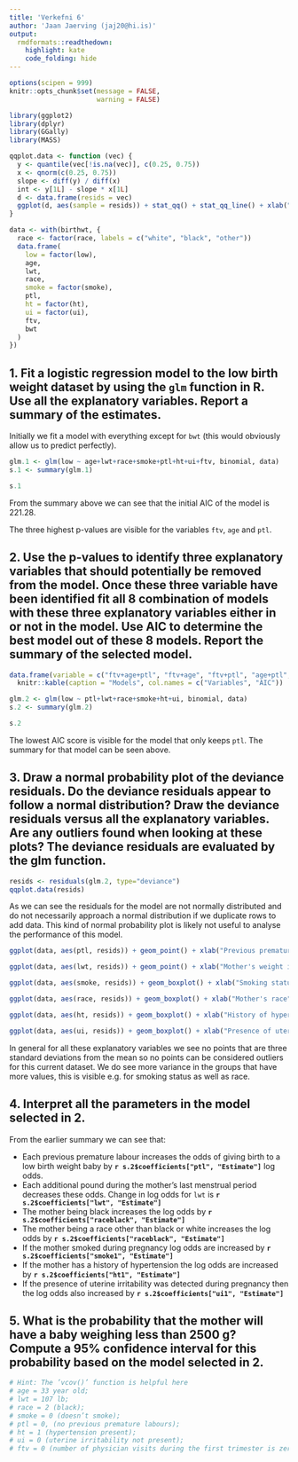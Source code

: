 ```yaml
---
title: 'Verkefni 6'
author: 'Jaan Jaerving (jaj20@hi.is)'
output:
  rmdformats::readthedown:
    highlight: kate
    code_folding: hide
---
```


```r
options(scipen = 999)
knitr::opts_chunk$set(message = FALSE,
                      warning = FALSE)

library(ggplot2)
library(dplyr)
library(GGally)
library(MASS)

qqplot.data <- function (vec) {
  y <- quantile(vec[!is.na(vec)], c(0.25, 0.75))
  x <- qnorm(c(0.25, 0.75))
  slope <- diff(y) / diff(x)
  int <- y[1L] - slope * x[1L]
  d <- data.frame(resids = vec)
  ggplot(d, aes(sample = resids)) + stat_qq() + stat_qq_line() + xlab("Standard normal quantiles") + ylab("Deviance residuals")
}

data <- with(birthwt, {
  race <- factor(race, labels = c("white", "black", "other"))
  data.frame(
    low = factor(low),
    age,
    lwt,
    race,
    smoke = factor(smoke),
    ptl,
    ht = factor(ht),
    ui = factor(ui),
    ftv,
    bwt
  )
})
```

## 1. Fit a logistic regression model to the low birth weight dataset by using the `glm` function in R. Use all the explanatory variables. Report a summary of the estimates.

Initially we fit a model with everything except for `bwt` (this would obviously allow us to predict perfectly).

```r
glm.1 <- glm(low ~ age+lwt+race+smoke+ptl+ht+ui+ftv, binomial, data)
s.1 <- summary(glm.1)

s.1
```

From the summary above we can see that the initial AIC of the model is 221.28.

The three highest p-values are visible for the variables `ftv`, `age` and `ptl`.

## 2. Use the p-values to identify three explanatory variables that should potentially be removed from the model. Once these three variable have been identified fit all 8 combination of models with these three explanatory variables either in or not in the model. Use AIC to determine the best model out of these 8 models. Report the summary of the selected model.

```r
data.frame(variable = c("ftv+age+ptl", "ftv+age", "ftv+ptl", "age+ptl", "ftv", "ptl", "age", ""), aic = c(221.28, 221.83, 219.93, 219.43, 220.16, 217.99, 219.95, 218.22)) %>%
  knitr::kable(caption = "Models", col.names = c("Variables", "AIC"))

glm.2 <- glm(low ~ ptl+lwt+race+smoke+ht+ui, binomial, data)
s.2 <- summary(glm.2)

s.2
```

The lowest AIC score is visible for the model that only keeps `ptl`. The summary for that model can be seen above.

## 3. Draw a normal probability plot of the deviance residuals. Do the deviance residuals appear to follow a normal distribution? Draw the deviance residuals versus all the explanatory variables. Are any outliers found when looking at these plots? The deviance residuals are evaluated by the glm function.

```r
resids <- residuals(glm.2, type="deviance")
qqplot.data(resids)
```
As we can see the residuals for the model are not normally distributed and do not necessarily approach a normal distribution if we duplicate rows to add data. This kind of normal probability plot is likely not useful to analyse the performance of this model.

```r
ggplot(data, aes(ptl, resids)) + geom_point() + xlab("Previous premature labours") + ylab("Deviance residuals")
```

```r
ggplot(data, aes(lwt, resids)) + geom_point() + xlab("Mother's weight in pounds") + ylab("Deviance residuals")
```

```r
ggplot(data, aes(smoke, resids)) + geom_boxplot() + xlab("Smoking status during pregnancy") + ylab("Deviance residuals")
```

```r
ggplot(data, aes(race, resids)) + geom_boxplot() + xlab("Mother's race") + ylab("Deviance residuals")
```

```r
ggplot(data, aes(ht, resids)) + geom_boxplot() + xlab("History of hypertension") + ylab("Deviance residuals")
```

```r
ggplot(data, aes(ui, resids)) + geom_boxplot() + xlab("Presence of uterine irritability") + ylab("Deviance residuals")
```

In general for all these explanatory variables we see no points that are three standard deviations from the mean so no points can be considered outliers for this current dataset. We do see more variance in the groups that have more values, this is visible e.g. for smoking status as well as race.

## 4. Interpret all the parameters in the model selected in 2.

From the earlier summary we can see that:

* Each previous premature labour increases the odds of giving birth to a low birth weight baby by **`r s.2$coefficients["ptl", "Estimate"]`** log odds.
* Each additional pound during the mother's last menstrual period decreases these odds. Change in log odds for `lwt` is **`r s.2$coefficients["lwt", "Estimate"]`**
* The mother being black increases the log odds by **`r s.2$coefficients["raceblack", "Estimate"]`**
* The mother being a race other than black or white increases the log odds by **`r s.2$coefficients["raceblack", "Estimate"]`**
* If the mother smoked during pregnancy log odds are increased by **`r s.2$coefficients["smoke1", "Estimate"]`**
* If the mother has a history of hypertension the log odds are increased by **`r s.2$coefficients["ht1", "Estimate"]`**
* If the presence of uterine irritability was detected during pregnancy then the log odds also increased by **`r s.2$coefficients["ui1", "Estimate"]`**

## 5. What is the probability that the mother will have a baby weighing less than 2500 g? Compute a 95% confidence interval for this probability based on the model selected in 2.

```r
# Hint: The ’vcov()’ function is helpful here
# age = 33 year old;
# lwt = 107 lb;
# race = 2 (black);
# smoke = 0 (doesn’t smoke);
# ptl = 0, (no previous premature labours);
# ht = 1 (hypertension present);
# ui = 0 (uterine irritability not present);
# ftv = 0 (number of physician visits during the first trimester is zero).
```
